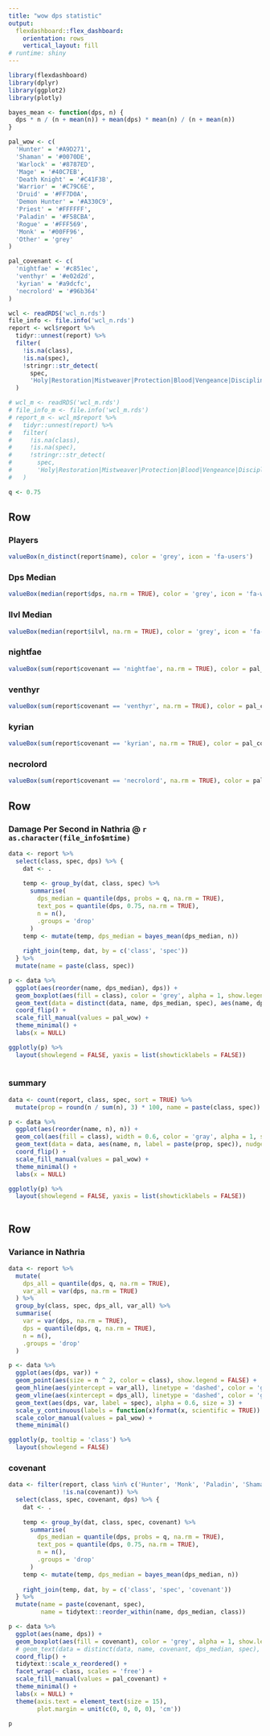 ```yaml
---
title: "wow dps statistic"
output: 
  flexdashboard::flex_dashboard:
    orientation: rows
    vertical_layout: fill
# runtime: shiny
---
```


```r
library(flexdashboard)
library(dplyr)
library(ggplot2)
library(plotly)

bayes_mean <- function(dps, n) {
  dps * n / (n + mean(n)) + mean(dps) * mean(n) / (n + mean(n))
}

pal_wow <- c(
  'Hunter' = '#A9D271',
  'Shaman' = '#0070DE',
  'Warlock' = '#8787ED',
  'Mage' = '#40C7EB',
  'Death Knight' = '#C41F3B',
  'Warrior' = '#C79C6E',
  'Druid' = '#FF7D0A',
  'Demon Hunter' = '#A330C9',
  'Priest' = '#FFFFFF',
  'Paladin' = '#F58CBA',
  'Rogue' = '#FFF569',
  'Monk' = '#00FF96',
  'Other' = 'grey'
)

pal_covenant <- c(
  'nightfae' = '#c851ec',
  'venthyr' = '#e02d2d',
  'kyrian' = '#a9dcfc',
  'necrolord' = '#96b364'
)

wcl <- readRDS('wcl_n.rds')
file_info <- file.info('wcl_n.rds')
report <- wcl$report %>% 
  tidyr::unnest(report) %>% 
  filter(
    !is.na(class), 
    !is.na(spec), 
    !stringr::str_detect(
      spec,
      'Holy|Restoration|Mistweaver|Protection|Blood|Vengeance|Discipline|Guardian|unknown|Brewmaster|,')
  )

# wcl_m <- readRDS('wcl_m.rds')
# file_info_m <- file.info('wcl_m.rds')
# report_m <- wcl_m$report %>% 
#   tidyr::unnest(report) %>% 
#   filter(
#     !is.na(class), 
#     !is.na(spec), 
#     !stringr::str_detect(
#       spec,
#       'Holy|Restoration|Mistweaver|Protection|Blood|Vengeance|Discipline|Guardian|unknown|,')
#   )

q <- 0.75
```

Row 
-----------------------------------------------------------------------

### Players 
```r
valueBox(n_distinct(report$name), color = 'grey', icon = 'fa-users')
```

### Dps Median
```r
valueBox(median(report$dps, na.rm = TRUE), color = 'grey', icon = 'fa-weight')
```

### Ilvl Median
```r
valueBox(median(report$ilvl, na.rm = TRUE), color = 'grey', icon = 'fa-tshirt')
```

### nightfae  
```r
valueBox(sum(report$covenant == 'nightfae', na.rm = TRUE), color = pal_covenant['nightfae'])
```

### venthyr  
```r
valueBox(sum(report$covenant == 'venthyr', na.rm = TRUE), color = pal_covenant['venthyr'])
```

### kyrian  
```r
valueBox(sum(report$covenant == 'kyrian', na.rm = TRUE), color = pal_covenant['kyrian'])
```

### necrolord   
```r
valueBox(sum(report$covenant == 'necrolord', na.rm = TRUE), color = pal_covenant['necrolord'])
```


Row 
-----------------------------------------------------------------------

### Damage Per Second in Nathria @ `r as.character(file_info$mtime)` {data-height=800}

```r
data <- report %>%
  select(class, spec, dps) %>% {
    dat <- .
    
    temp <- group_by(dat, class, spec) %>%
      summarise(
        dps_median = quantile(dps, probs = q, na.rm = TRUE),
        text_pos = quantile(dps, 0.75, na.rm = TRUE), 
        n = n(),
        .groups = 'drop'
      )
    temp <- mutate(temp, dps_median = bayes_mean(dps_median, n))
    
    right_join(temp, dat, by = c('class', 'spec'))
  } %>%
  mutate(name = paste(class, spec))

p <- data %>% 
  ggplot(aes(reorder(name, dps_median), dps)) +
  geom_boxplot(aes(fill = class), color = 'grey', alpha = 1, show.legend = FALSE) + 
  geom_text(data = distinct(data, name, dps_median, spec), aes(name, dps_median, label = spec), nudge_y = 300, alpha = 0.6, size = 3) + 
  coord_flip() + 
  scale_fill_manual(values = pal_wow) + 
  theme_minimal() + 
  labs(x = NULL)

ggplotly(p) %>% 
  layout(showlegend = FALSE, yaxis = list(showticklabels = FALSE))
  
```


### summary {data-height=800}

```r

data <- count(report, class, spec, sort = TRUE) %>% 
  mutate(prop = round(n / sum(n), 3) * 100, name = paste(class, spec))

p <- data %>% 
  ggplot(aes(reorder(name, n), n)) +
  geom_col(aes(fill = class), width = 0.6, color = 'gray', alpha = 1, show.legend = FALSE) + 
  geom_text(data = data, aes(name, n, label = paste(prop, spec)), nudge_y = 30, alpha = 0.6, size = 3) + 
  coord_flip() + 
  scale_fill_manual(values = pal_wow) + 
  theme_minimal() + 
  labs(x = NULL)

ggplotly(p) %>% 
  layout(showlegend = FALSE, yaxis = list(showticklabels = FALSE))
  
```

Row 
-----------------------------------------------------------------------

### Variance in Nathria

```r
data <- report %>%
  mutate(
    dps_all = quantile(dps, q, na.rm = TRUE),
    var_all = var(dps, na.rm = TRUE)
  ) %>%
  group_by(class, spec, dps_all, var_all) %>%
  summarise(
    var = var(dps, na.rm = TRUE),
    dps = quantile(dps, q, na.rm = TRUE),
    n = n(),
    .groups = 'drop'
  )

p <- data %>% 
  ggplot(aes(dps, var)) +
  geom_point(aes(size = n ^ 2, color = class), show.legend = FALSE) +
  geom_hline(aes(yintercept = var_all), linetype = 'dashed', color = 'grey') +
  geom_vline(aes(xintercept = dps_all), linetype = 'dashed', color = 'grey') +
  geom_text(aes(dps, var, label = spec), alpha = 0.6, size = 3) + 
  scale_y_continuous(labels = function(x)format(x, scientific = TRUE)) +
  scale_color_manual(values = pal_wow) +
  theme_minimal()

ggplotly(p, tooltip = 'class') %>% 
  layout(showlegend = FALSE)

```

### covenant

```r

data <- filter(report, class %in% c('Hunter', 'Monk', 'Paladin', 'Shaman'), 
               !is.na(covenant)) %>% 
  select(class, spec, covenant, dps) %>% {
    dat <- .
    
    temp <- group_by(dat, class, spec, covenant) %>% 
      summarise(
        dps_median = quantile(dps, probs = q, na.rm = TRUE),
        text_pos = quantile(dps, 0.75, na.rm = TRUE), 
        n = n(),
        .groups = 'drop'
      ) 
    temp <- mutate(temp, dps_median = bayes_mean(dps_median, n))
    
    right_join(temp, dat, by = c('class', 'spec', 'covenant'))
  } %>% 
  mutate(name = paste(covenant, spec), 
         name = tidytext::reorder_within(name, dps_median, class))

p <- data %>% 
  ggplot(aes(name, dps)) +
  geom_boxplot(aes(fill = covenant), color = 'grey', alpha = 1, show.legend = FALSE) + 
  # geom_text(data = distinct(data, name, covenant, dps_median, spec), aes(name, dps_median, label = spec), nudge_y = 300, alpha = 0.6, size = 3) +
  coord_flip() + 
  tidytext::scale_x_reordered() + 
  facet_wrap(~ class, scales = 'free') + 
  scale_fill_manual(values = pal_covenant) + 
  theme_minimal() + 
  labs(x = NULL) + 
  theme(axis.text = element_text(size = 15), 
        plot.margin = unit(c(0, 0, 0, 0), 'cm'))

p

```


